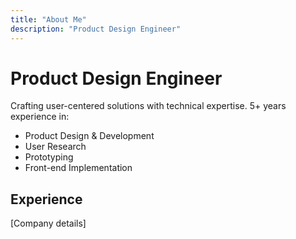 ```yaml
---
title: "About Me"
description: "Product Design Engineer"
---
```


# Product Design Engineer

Crafting user-centered solutions with technical expertise. 5+ years experience in:

- Product Design & Development
- User Research
- Prototyping
- Front-end Implementation

## Experience

[Company details]
